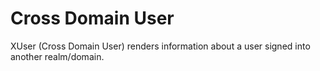 
# Cross Domain User

XUser (Cross Domain User) renders information about a user signed into another realm/domain.

<ArgsTable of={XUser} />